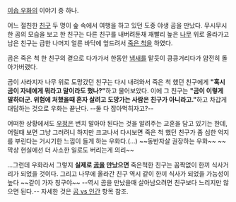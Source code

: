 [[이솝 우화]]의 이야기 중 하나.

어느 절친한 [[친구]] 두 명이 숲 속에서 여행을 하고 있던 도중 야생 곰을 만났다. 무시무시한 곰의 모습을 보고 한 친구는 다른 친구를 내버려둔채 재빨리 높은 [[나무]] 위로 올라가고 남은 친구는 급한 나머지 얼른 바닥에 엎드려서 [[죽은 척]]을 하였다. 

곰은 죽은 척 한 친구의 곁으로 다가가서 한동안 [[냄새]]를 맡듯이 킁킁거리다가 얌전히 돌아가버렸다.

곰이 사라지자 나무 위로 도망갔던 친구는 다시 내려와서 죽은 척 했던 친구에게 '''"혹시 곰이 자네에게 뭐라고 말이라도 했나?"'''하고 물어보았다. 이에 그 친구는 '''"곰이 이렇게 말하더군. 위험에 처했을때 혼자 살려고 도망가는 사람은 친구가 아니라고."'''하고 차갑게 대답하는 것으로 우화는 끝난다. --둘 다 잡아먹히자고?--

어떠한 상황에서도 [[우정]]은 변치 말아야 된다는 것을 알려주는 교훈을 담고 있기는 한데, 어릴때 보면 그냥 그러려니 하지만 크고나서 다시보면 죽은 척 했던 친구가 좀 심한 억지를 부린다는 거시기한 느낌이 들게 하는 우화다.(...) ~~동반자살 권장하는 우화~~ ~~막상 현실에선 더 사소한 일로도 버리는게 의리~~


...그런데 우화라서 그렇지 '''실제로 [[곰]]을 만났으면''' 죽은척한 친구는 꼼짝없이 한끼 식사거리가 되었을 것이다. 그리고 나무에 올라간 친구 역시 같이 한끼 식사가 되었을 가능성이 높다 ~~같이 가자 칭구야~~ --역시 곰을 만났을때 살아남으려면 친구보다 느리지만 않으면 된다.-- 자세한 것은 [[곰 vs 인간]] 항목 참조. 
